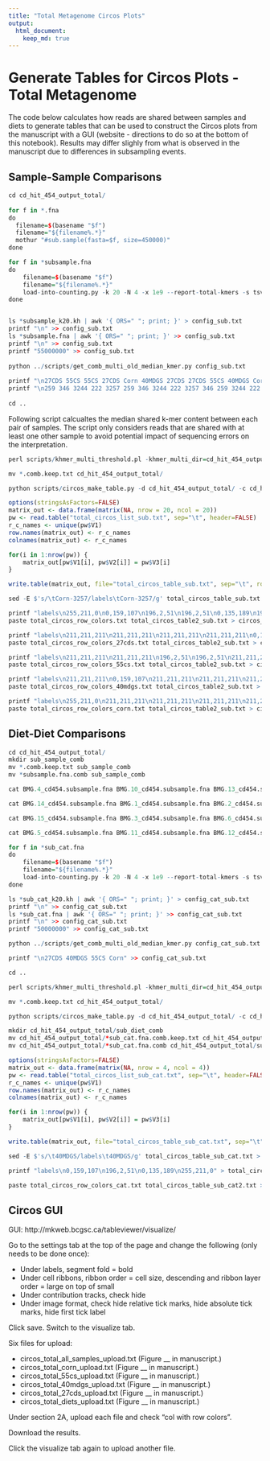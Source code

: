 ```yaml
---
title: "Total Metagenome Circos Plots"
output:
  html_document:
    keep_md: true
---
```


# Generate Tables for Circos Plots - Total Metagenome
The code below calculates how reads are shared between samples and diets to generate tables that can be used to construct the Circos plots from the manuscript with a GUI (website - directions to do so at the bottom of this notebook). Results may differ slighly from what is observed in the manuscript due to differences in subsampling events.

## Sample-Sample Comparisons

```r
cd cd_hit_454_output_total/
 
for f in *.fna
do
  filename=$(basename "$f")
  filename="${filename%.*}"
  mothur "#sub.sample(fasta=$f, size=450000)"
done

for f in *subsample.fna
do
    filename=$(basename "$f")
    filename="${filename%.*}"
    load-into-counting.py -k 20 -N 4 -x 1e9 --report-total-kmers -s tsv "$filename""_subsample_k20.kh" $f
done


ls *subsample_k20.kh | awk '{ ORS=" "; print; }' > config_sub.txt
printf "\n" >> config_sub.txt
ls *subsample.fna | awk '{ ORS=" "; print; }' >> config_sub.txt
printf "\n" >> config_sub.txt
printf "55000000" >> config_sub.txt
 
python ../scripts/get_comb_multi_old_median_kmer.py config_sub.txt
 
printf "\n27CDS 55CS 55CS 27CDS Corn 40MDGS 27CDS 27CDS 55CS 40MDGS Corn Corn Corn 40MDGS 27CDS 55CS 40MDGS 40MDGS Corn 55CS" >> config_sub.txt
printf "\n259 346 3244 222 3257 259 346 3244 222 3257 346 259 3244 222 3257 259 346 3244 222 3257" >> config_sub.txt
 
cd ..
```

Following script calcualtes the median shared k-mer content between each pair of samples. The script only considers reads that are shared with at least one other sample to avoid potential impact of sequencing errors on the interpretation.

```r
perl scripts/khmer_multi_threshold.pl -khmer_multi_dir=cd_hit_454_output_total -threshold=1

mv *.comb.keep.txt cd_hit_454_output_total/

python scripts/circos_make_table.py -d cd_hit_454_output_total/ -c cd_hit_454_output_total/config_sub.txt -i T -s subsample.fna.comb.keep.txt > total_circos_list_sub.txt
```

```r
options(stringsAsFactors=FALSE)
matrix_out <- data.frame(matrix(NA, nrow = 20, ncol = 20))
pw <- read.table("total_circos_list_sub.txt", sep="\t", header=FALSE)
r_c_names <- unique(pw$V1)
row.names(matrix_out) <- r_c_names
colnames(matrix_out) <- r_c_names

for(i in 1:nrow(pw)) {
	matrix_out[pw$V1[i], pw$V2[i]] = pw$V3[i]
}

write.table(matrix_out, file="total_circos_table_sub.txt", sep="\t", row.names=TRUE, col.names=NA, quote=FALSE)
```

```r
sed -E $'s/\tCorn-3257/labels\tCorn-3257/g' total_circos_table_sub.txt > total_circos_table2_sub.txt

printf "labels\n255,211,0\n0,159,107\n196,2,51\n196,2,51\n0,135,189\n196,2,51\n0,135,189\n0,159,107\n0,135,189\n255,211,0\n255,211,0\n0,135,189\n196,2,51\n0,159,107\n0,135,189\n0,159,107\n255,211,0\n0,159,107\n196,2,51\n255,211,0" > total_circos_row_colors.txt
paste total_circos_row_colors.txt total_circos_table2_sub.txt > circos_total_all_samples_upload.txt

printf "labels\n211,211,211\n211,211,211\n211,211,211\n211,211,211\n0,135,189\n211,211,211\n0,135,189\n211,211,211\n0,135,189\n211,211,211\n211,211,211\n0,135,189\n211,211,211\n211,211,211\n0,135,189\n211,211,211\n211,211,211\n211,211,211\n211,211,211\n211,211,211" > total_circos_row_colors_27cds.txt
paste total_circos_row_colors_27cds.txt total_circos_table2_sub.txt > circos_total_27cds_upload.txt

printf "labels\n211,211,211\n211,211,211\n196,2,51\n196,2,51\n211,211,211\n196,2,51\n211,211,211\n211,211,211\n211,211,211\n211,211,211\n211,211,211\n211,211,211\n196,2,51\n211,211,211\n211,211,211\n211,211,211\n211,211,211\n211,211,211\n196,2,51\n211,211,211" > total_circos_row_colors_55cs.txt
paste total_circos_row_colors_55cs.txt total_circos_table2_sub.txt > circos_total_55cs_upload.txt

printf "labels\n211,211,211\n0,159,107\n211,211,211\n211,211,211\n211,211,211\n211,211,211\n211,211,211\n0,159,107\n211,211,211\n211,211,211\n211,211,211\n211,211,211\n211,211,211\n0,159,107\n211,211,211\n0,159,107\n211,211,211\n0,159,107\n211,211,211\n211,211,211" > total_circos_row_colors_40mdgs.txt
paste total_circos_row_colors_40mdgs.txt total_circos_table2_sub.txt > circos_total_40mdgs_upload.txt

printf "labels\n255,211,0\n211,211,211\n211,211,211\n211,211,211\n211,211,211\n211,211,211\n211,211,211\n211,211,211\n211,211,211\n255,211,0\n255,211,0\n211,211,211\n211,211,211\n211,211,211\n211,211,211\n211,211,211\n255,211,0\n211,211,211\n211,211,211\n255,211,0" > total_circos_row_colors_corn.txt
paste total_circos_row_colors_corn.txt total_circos_table2_sub.txt > circos_total_corn_upload.txt
```

## Diet-Diet Comparisons
```r
cd cd_hit_454_output_total/
mkdir sub_sample_comb
mv *.comb.keep.txt sub_sample_comb
mv *subsample.fna.comb sub_sample_comb

cat BMG.4_cd454.subsample.fna BMG.10_cd454.subsample.fna BMG.13_cd454.subsample.fna BMG.16_cd454.subsample.fna BMG.17_cd454.subsample.fna > 27cds_sub_cat.fna

cat BMG.14_cd454.subsample.fna BMG.1_cd454.subsample.fna BMG.2_cd454.subsample.fna BMG.8_cd454.subsample.fna BMG.20_cd454.subsample.fna > corn_sub_cat.fna

cat BMG.15_cd454.subsample.fna BMG.3_cd454.subsample.fna BMG.6_cd454.subsample.fna BMG.7_cd454.subsample.fna BMG.19_cd454.subsample.fna > 40mdgs_sub_cat.fna

cat BMG.5_cd454.subsample.fna BMG.11_cd454.subsample.fna BMG.12_cd454.subsample.fna BMG.9_cd454.subsample.fna BMG.18_cd454.subsample.fna > 55cs_sub_cat.fna

for f in *sub_cat.fna
do
    filename=$(basename "$f")
    filename="${filename%.*}"
    load-into-counting.py -k 20 -N 4 -x 1e9 --report-total-kmers -s tsv "$filename""_sub_cat_k20.kh" $f
done

ls *sub_cat_k20.kh | awk '{ ORS=" "; print; }' > config_cat_sub.txt
printf "\n" >> config_cat_sub.txt
ls *sub_cat.fna | awk '{ ORS=" "; print; }' >> config_cat_sub.txt
printf "\n" >> config_cat_sub.txt
printf "50000000" >> config_cat_sub.txt

python ../scripts/get_comb_multi_old_median_kmer.py config_cat_sub.txt

printf "\n27CDS 40MDGS 55CS Corn" >> config_cat_sub.txt

cd ..
```

```r
perl scripts/khmer_multi_threshold.pl -khmer_multi_dir=cd_hit_454_output_total -threshold=1

mv *.comb.keep.txt cd_hit_454_output_total/

python scripts/circos_make_table.py -d cd_hit_454_output_total/ -c cd_hit_454_output_total/config_cat_sub.txt -i F -s sub_cat.fna.comb.keep.txt > total_circos_list_sub_cat.txt

mkdir cd_hit_454_output_total/sub_diet_comb
mv cd_hit_454_output_total/*sub_cat.fna.comb.keep.txt cd_hit_454_output_total/sub_diet_comb
mv cd_hit_454_output_total/*sub_cat.fna.comb cd_hit_454_output_total/sub_diet_comb
```

```r
options(stringsAsFactors=FALSE)
matrix_out <- data.frame(matrix(NA, nrow = 4, ncol = 4))
pw <- read.table("total_circos_list_sub_cat.txt", sep="\t", header=FALSE)
r_c_names <- unique(pw$V1)
row.names(matrix_out) <- r_c_names
colnames(matrix_out) <- r_c_names

for(i in 1:nrow(pw)) {
	matrix_out[pw$V1[i], pw$V2[i]] = pw$V3[i]
}

write.table(matrix_out, file="total_circos_table_sub_cat.txt", sep="\t", row.names=TRUE, col.names=NA, quote=FALSE)
```

```r
sed -E $'s/\t40MDGS/labels\t40MDGS/g' total_circos_table_sub_cat.txt > total_circos_table_sub_cat2.txt

printf "labels\n0,159,107\n196,2,51\n0,135,189\n255,211,0" > total_circos_row_colors_cat.txt

paste total_circos_row_colors_cat.txt total_circos_table_sub_cat2.txt > circos_total_diets_upload.txt
```

## Circos GUI

GUI: http://mkweb.bcgsc.ca/tableviewer/visualize/

Go to the settings tab at the top of the page and change the following (only needs to be done once):

- Under labels, segment fold = bold
- Under cell ribbons, ribbon order = cell size, descending and ribbon layer order = large on top of small
- Under contribution tracks, check hide
- Under image format, check hide relative tick marks, hide absolute tick marks, hide first tick label

Click save. Switch to the visualize tab.

Six files for upload:

- circos_total_all_samples_upload.txt (Figure __ in manuscript.)
- circos_total_corn_upload.txt (Figure __ in manuscript.)
- circos_total_55cs_upload.txt (Figure __ in manuscript.)
- circos_total_40mdgs_upload.txt (Figure __ in manuscript.)
- circos_total_27cds_upload.txt (Figure __ in manuscript.)
- circos_total_diets_upload.txt (Figure __ in manuscript.)

Under section 2A, upload each file and check "col with row colors".

Download the results.

Click the visualize tab again to upload another file.